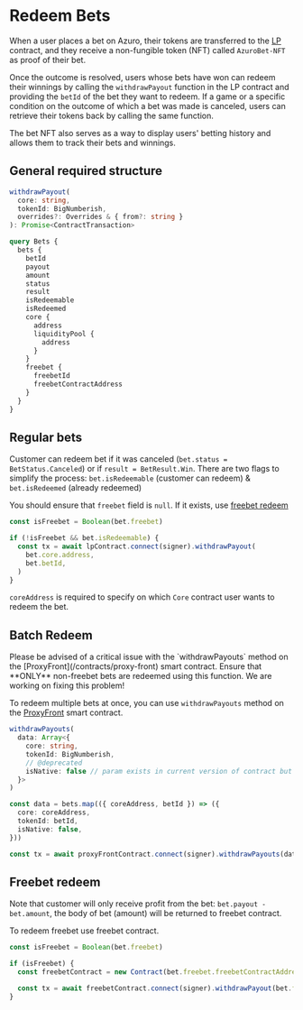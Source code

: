 
# Redeem Bets

When a user places a bet on Azuro, their tokens are transferred to the [LP](/contracts/lp) contract, and they receive
a non-fungible token (NFT) called `AzuroBet-NFT` as proof of their bet.

Once the outcome is resolved, users whose bets have won can redeem their winnings by calling the `withdrawPayout` function
in the LP contract and providing the `betId` of the bet they want to redeem. If a game or a specific condition on the
outcome of which a bet was made is canceled, users can retrieve their tokens back by calling the same function.

The bet NFT also serves as a way to display users' betting history and allows them to track their bets and winnings.


## General required structure

```ts
withdrawPayout(
  core: string,
  tokenId: BigNumberish,
  overrides?: Overrides & { from?: string }
): Promise<ContractTransaction>
```

```graphql
query Bets {
  bets {
    betId
    payout
    amount
    status
    result
    isRedeemable
    isRedeemed
    core {
      address
      liquidityPool {
        address
      }
    }
    freebet {
      freebetId
      freebetContractAddress
    }
  }
}
```

## Regular bets

Customer can redeem bet if it was canceled (`bet.status = BetStatus.Canceled`) or if `result = BetResult.Win`.
There are two flags to simplify the process: `bet.isRedeemable` (customer can redeem) & `bet.isRedeemed` (already redeemed)

You should ensure that `freebet` field is `null`. If it exists, use [freebet redeem](#freebet-redeem)

```ts
const isFreebet = Boolean(bet.freebet)

if (!isFreebet && bet.isRedeemable) {
  const tx = await lpContract.connect(signer).withdrawPayout(
    bet.core.address,
    bet.betId,
  )
}
```

`coreAddress` is required to specify on which `Core` contract user wants to redeem the bet.


## Batch Redeem

<Callout type="alert">
    Please be advised of a critical issue with the `withdrawPayouts` method on the [ProxyFront](/contracts/proxy-front) smart contract.
    Ensure that **ONLY** non-freebet bets are redeemed using this function. We are working on fixing this problem!
</Callout>

To redeem multiple bets at once, you can use `withdrawPayouts` method on the [ProxyFront](/contracts/proxy-front) smart contract.

```ts
withdrawPayouts(
  data: Array<{
    core: string,
    tokenId: BigNumberish,
    // @deprecated
    isNative: false // param exists in current version of contract but doesn't work with combo bets.
  }>
)
```

```ts
const data = bets.map(({ coreAddress, betId }) => ({
  core: coreAddress,
  tokenId: betId,
  isNative: false,
}))

const tx = await proxyFrontContract.connect(signer).withdrawPayouts(data)
```

## Freebet redeem

Note that customer will only receive profit from the bet: `bet.payout - bet.amount`, the body of bet (amount) will be returned to freebet contract.

To redeem freebet use freebet contract.


```ts
const isFreebet = Boolean(bet.freebet)

if (isFreebet) {
  const freebetContract = new Contract(bet.freebet.freebetContractAddress, freebetABI)

  const tx = await freebetContract.connect(signer).withdrawPayout(bet.freebet.freebetId)
}
```
